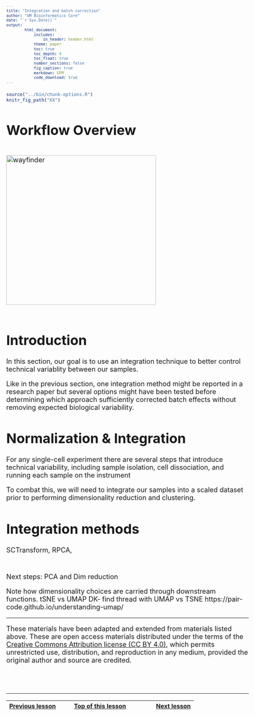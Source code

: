 ```yaml
---
title: "Integration and batch correction"
author: "UM Bioinformatics Core"
date: "`r Sys.Date()`"
output:
        html_document:
            includes:
                in_header: header.html
            theme: paper
            toc: true
            toc_depth: 4
            toc_float: true
            number_sections: false
            fig_caption: true
            markdown: GFM
            code_download: true
---
```


<style type="text/css">
body, td {
   font-size: 18px;
}
code.r{
  font-size: 12px;
}
pre {
  font-size: 12px
}
</style>

```r
source("../bin/chunk-options.R")
knitr_fig_path("XX")
```

# Workflow Overview {.unlisted .unnumbered}

<br/>
<img src="images/wayfinder/wayfinder.png" alt="wayfinder" style="height: 400px;"/>
<br/>
<br/>

# Introduction 

In this section, our goal is to use an integration technique to better control technical variablity between our samples. 

Like in the previous section, one integration method might be reported in a research paper but several options might have been tested before determining which approach sufficiently corrected batch effects without removing expected biological variability.

<!--Add specific goals for section-->


# Normalization & Integration

<!--Is PCA and Find Neighbors required prior to SCTransform?-->

For any single-cell experiment there are several steps that introduce technical variability, including sample isolation, cell dissociation, and running each sample on the instrument <!--although... there are some library approaches that allow samples to be pooled before running, which our colleagues from the Advanced Genomics Core will likely be discussing at the end of the day.--> 

<!--add figure from Seurat showing batch effects-->

To combat this, we will need to integrate our samples into a scaled dataset prior to performing dimensionality reduction and clustering.

# Integration methods

SCTransform, RPCA, 

#



Next steps: PCA and Dim reduction

Note how dimensionality choices are carried through downstream functions.
tSNE vs UMAP
DK- find thread with UMAP vs TSNE
https://pair-code.github.io/understanding-umap/ 

----

These materials have been adapted and extended from materials listed above. These are open access materials distributed under the terms of the [Creative Commons Attribution license (CC BY 4.0)](http://creativecommons.org/licenses/by/4.0/), which permits unrestricted use, distribution, and reproduction in any medium, provided the original author and source are credited.

<br/>
<br/>
<hr/>
| [Previous lesson](XXXX.html) | [Top of this lesson](#top) | [Next lesson](XXXX.html) |
| :--- | :----: | ---: |




